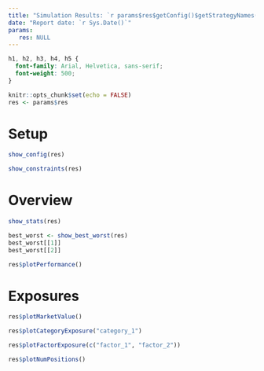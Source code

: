 ```yaml
---
title: "Simulation Results: `r params$res$getConfig()$getStrategyNames()`"
date: "Report date: `r Sys.Date()`"
params:
   res: NULL
---
```


```css
h1, h2, h3, h4, h5 {
  font-family: Arial, Helvetica, sans-serif;
  font-weight: 500;
}
```

```r
knitr::opts_chunk$set(echo = FALSE)
res <- params$res
```

# Setup

```r
show_config(res)
```

```r
show_constraints(res)
```

# Overview

```r
show_stats(res)
```

```r
best_worst <- show_best_worst(res)
best_worst[[1]]
best_worst[[2]]
```


```r
res$plotPerformance()
```


# Exposures

```r
res$plotMarketValue()
```

```r
res$plotCategoryExposure("category_1")
```

```r
res$plotFactorExposure(c("factor_1", "factor_2"))
```

```r
res$plotNumPositions()
```
